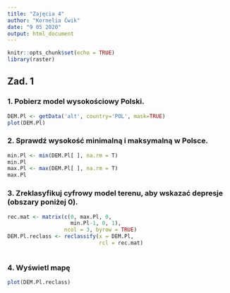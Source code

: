 ```yaml
---
title: "Zajęcia 4"
author: "Kornelia Ćwik"
date: "9 05 2020"
output: html_document
---
```


```r
knitr::opts_chunk$set(echo = TRUE)
library(raster)
```

## Zad. 1
### 1. Pobierz model wysokościowy Polski.

```r
DEM.Pl <- getData('alt', country='POL', mask=TRUE)
plot(DEM.Pl)
```

### 2. Sprawdź wysokość minimalną i maksymalną w Polsce.
```r
min.Pl <- min(DEM.Pl[ ], na.rm = T)
min.Pl
max.Pl <- max(DEM.Pl[ ], na.rm = T)
max.Pl
```

### 3. Zreklasyfikuj cyfrowy model terenu, aby wskazać depresje (obszary poniżej 0).
```r
rec.mat <- matrix(c(0, max.Pl, 0,
                    min.Pl-1, 0, 1),
                  ncol = 3, byrow = TRUE)
DEM.Pl.reclass <- reclassify(x = DEM.Pl,
                             rcl = rec.mat) 
  
```

### 4. Wyświetl mapę
```r
plot(DEM.Pl.reclass)
```

